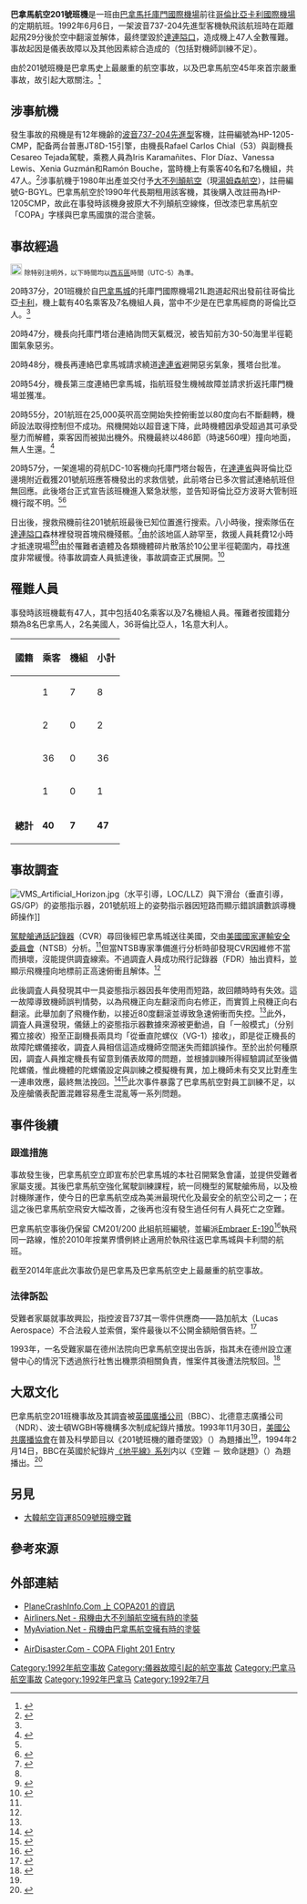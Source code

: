 {{Infobox Airliner accident
|name = 巴拿馬航空201號班機空難
|image = Boeing 737-204-Adv, COPA Panama AN0197475.jpg
|caption = 巴拿馬航空一架同型波音737-204客機
|Date = 1992年6月6日
|Type = 儀表故障造成機師空間迷失<br>錯誤操縱飛機而失控解体
|Aircraft Type= [[波音737|波音737-204 Adv]]
|Operator = [[巴拿馬航空|巴拿馬航空]]
|Tail_number = HP-1205CMP
|Origin = [[巴拿馬|巴拿馬]][[托庫門國際機場|托庫門國際機場]]
|Destination = [[哥倫比亞|哥倫比亞]][[卡利國際機場|卡利國際機場]]
|Outcome = Breakup
|Cause1 = Loss of control
|Cause2 = Avionics
|Site = [[巴拿馬|巴拿馬]][[達連省|達連省]]
|Coordinates = {{coord|7|58|59.09|N|77|56|0.16|W|type:event|display=inline,title}}
|Passengers = 40
|Crew = 7
|Survivors= 0
|Injuries= 0
|Fatalities = 47 （全數人員）
|Aircraft_type = [[Boeing_737#737-200|Boeing 737-204 Advanced]]<ref name="planespotters.net">{{cite web |url=http://www.planespotters.net/Production_List/Boeing/737/22059.html |title=HP-1205CMP COPA Boeing 737-204(A) - cn 22059 / ln 631 - Planespotters.net |accessdate=2008-09-06 |publisher=planespotters.net |deadurl=yes |archiveurl=https://web.archive.org/web/20080708203054/http://www.planespotters.net/Production_List/Boeing/737/22059.html |archivedate=2008年7月8日 }}</ref>
}}
'''巴拿馬航空201號班機'''是一班由[[巴拿馬|巴拿馬]][[托庫門國際機場|托庫門國際機場]]前往[[哥倫比亞|哥倫比亞]][[卡利國際機場|卡利國際機場]]的定期航班。1992年6月6日，一架波音737-204先進型客機執飛該航班時在距離起飛29分後於空中翻滚並解体，最终墜毀於[[達連隘口|達連隘口]]，造成機上47人全數罹難。事故起因是儀表故障以及其他因素綜合造成的（包括對機師訓練不足）。 

由於201號班機是巴拿馬史上最嚴重的航空事故，以及巴拿馬航空45年來首宗嚴重事故，故引起大眾關注。<ref name="The Internet Movie Database">{{cite web|url=http://www.imdb.com/title/tt0957980/|title=NOVA: The Mysterious Crash Of Flight 201|accessdate=2010-07-28|publisher=The Internet Movie Database|archive-date=2012-04-04|archive-url=https://web.archive.org/web/20120404072647/http://www.imdb.com/title/tt0957980/|dead-url=no}}</ref>

== 涉事航機 ==
發生事故的飛機是有12年機齡的[[波音737-200|波音737-204先進型]]客機，註冊編號為HP-1205-CMP，配备两台普惠JT8D-15引擎，由機長Rafael Carlos Chial（53）與副機長Cesareo Tejada駕駛，乘務人員為Iris Karamañites、Flor Díaz、Vanessa Lewis、Xenia Guzmán和Ramón Bouche，當時機上有乘客40名和7名機組，共47人。<ref name=flight201info>{{cite web |url=http://articles.latimes.com/1992-06-08/news/mn-121_1_copa-airlines |title=47 Killed in Crash of Panama Airliner |publisher=Los Angeles Times |date= |accessdate=2012-08-16 |archive-date=2014-08-12 |archive-url=https://web.archive.org/web/20140812204352/http://articles.latimes.com/1992-06-08/news/mn-121_1_copa-airlines |dead-url=no }}</ref>涉事航機于1980年出產並交付予[[大不列顛航空|大不列顛航空]]（現[[湯姆森航空|湯姆森航空]]），註冊編號G-BGYL。巴拿馬航空於1990年代長期租用該客機，其後購入改註冊為HP-1205CMP，故此在事發時該機身披原大不列顛航空線條，但改漆巴拿馬航空「COPA」字樣與巴拿馬國旗的混合塗裝。

== 事故經過 ==
<div class="notice metadata" id="spoiler">[[File:Nuvola_apps_important_yellow.svg|20px]] <small>除特别注明外，以下時間均以[[UTC-5|西五區]]時間（UTC-5）為準。</small></div>

20時37分，201班機於自[[巴拿馬城|巴拿馬城]]的托庫門國際機場21L跑道起飛出發前往哥倫比亞[[卡利|卡利]]，機上載有40名乘客及7名機組人員，當中不少是在巴拿馬經商的哥倫比亞人。<ref name="The Internet Movie Database"/>

20時47分，機長向托庫門塔台連絡詢問天氣概況，被告知前方30-50海里半徑範圍氣象惡劣。

20時48分，機長再連絡巴拿馬城請求繞道[[達連省|達連省]]避開惡劣氣象，獲塔台批准。

20時54分，機長第三度連絡巴拿馬城，指航班發生機械故障並請求折返托庫門機場並獲准。

20時55分，201航班在25,000英呎高空開始失控俯衝並以80度向右不斷翻轉，機師設法取得控制但不成功。飛機開始以超音速下降，此時機體因承受超過其可承受壓力而解體，乘客因而被拋出機外。飛機最終以486節（時速560哩）撞向地面，無人生還。<ref>{{cite news |title= Explosión en avion: fallecen 47 personas |author= El Tiempo |url= http://www.eltiempo.com/archivo/documento/MAM-133013 |date= June 11, 2012<!-- 5:12 AM--> |accessdate= June 11, 2012 <!-- 5:12 AM --> |archive-date= 2014-11-29 |archive-url= https://web.archive.org/web/20141129022917/http://www.eltiempo.com/archivo/documento/MAM-133013 |dead-url= no }}</ref>

20時57分，一架進場的荷航DC-10客機向托庫門塔台報告，在[[達連省|達連省]]與哥倫比亞邊境附近截獲201號航班應答機發出的求救信號，此前塔台已多次嘗試連絡航班但無回應。此後塔台正式宣告該班機進入緊急狀態，並告知哥倫比亞方波哥大管制班機行蹤不明。<ref name="The Internet Movie Database"/><ref>{{cite news|date=1992-06-09|title=Official: Ill-fated plane was caught in electrical storm|url=http://news.google.com/newspapers?nid=1309&dat=19920609&id=F7JUAAAAIBAJ&sjid=dJADAAAAIBAJ&pg=3784,3727972|newspaper=New Straits Times}}</ref>

日出後，搜救飛機前往201號航班最後已知位置進行搜索。八小時後，搜索隊伍在[[達連隘口|達連隘口]]森林裡發現首塊飛機殘骸。<ref name="Panama Plane Wreckage Found">{{cite news|date=1992-06-09|title=Panama Plane Wreckage Found|url=http://news.google.com/newspapers?nid=1370&dat=19920609&id=towmAAAAIBAJ&sjid=AQsEAAAAIBAJ&pg=6561,1445751|newspaper=Manila Standard|accessdate=2015-01-24|archive-date=2019-09-24|archive-url=https://web.archive.org/web/20190924161036/https://news.google.com/newspapers?nid=1370&dat=19920609&id=towmAAAAIBAJ&sjid=AQsEAAAAIBAJ&pg=6561,1445751|dead-url=no}}</ref>由於該地區人跡罕至，救援人員耗費12小時才抵達現場<ref name="The Internet Movie Database"/><ref>{{cite news|date=1992-06-09|title=Jungle hampers crash site efforts|url=http://news.google.com/newspapers?nid=861&dat=19920609&id=aPVHAAAAIBAJ&sjid=roAMAAAAIBAJ&pg=987,4425721|newspaper=The Victoria Advocate|accessdate=2015-01-24|archive-date=2019-09-24|archive-url=https://web.archive.org/web/20190924161037/https://news.google.com/newspapers?nid=861&dat=19920609&id=aPVHAAAAIBAJ&sjid=roAMAAAAIBAJ&pg=987,4425721|dead-url=no}}</ref>由於罹難者遺體及各類機體碎片散落於10公里半徑範圍内，尋找進度非常緩慢。待事故調查人員抵達後，事故調查正式展開。<ref>{{cite news|date=1992-06-08|title=47 are killed in crash of Panama jet|url=http://news.google.com/newspapers?nid=1314&dat=19920608&id=I7IyAAAAIBAJ&sjid=HfADAAAAIBAJ&pg=4085,5548517|newspaper=The Spokesman-Review|accessdate=2015-01-24|archive-date=2019-09-24|archive-url=https://web.archive.org/web/20190924161036/https://news.google.com/newspapers?nid=1314&dat=19920608&id=I7IyAAAAIBAJ&sjid=HfADAAAAIBAJ&pg=4085,5548517|dead-url=no}}</ref>

== 罹難人員 ==
事發時該班機載有47人，其中包括40名乘客以及7名機組人員。罹難者按國籍分類為8名巴拿馬人，2名美國人，36哥倫比亞人，1名意大利人。

{|class="sortable wikitable"
|-
!國籍||乘客||機組||小計
|-
|{{PAN}}||1||7||8
|-
|{{USA}}||2||0||2
|-
|{{COL}}||36||0||36
|-
|{{ITA}}||1||0||1
|-
|'''總計'''||'''40'''||'''7'''||'''47'''
|}

== 事故調査 ==
[[Image:VMS_Artificial_Horizon.jpg|thumb]]（水平引導，LOC/LLZ）與下滑台（垂直引導，GS/GP）的姿態指示器，201號航班上的姿勢指示器因短路而顯示錯誤讀數誤導機師操作]]

[[飛行紀錄儀|駕駛艙通話記錄器]]（CVR）尋回後經巴拿馬城送往美國，交由[[美國國家運輸安全委員會|美國國家運輸安全委員會]]（NTSB）分析。<ref name="The Internet Movie Database"/>但當NTSB專家準備進行分析時卻發現CVR因維修不當而損壞，沒能提供調査線索。不過調査人員成功飛行記錄器（FDR）抽出資料，並顯示飛機撞向地標前正高速俯衝且解体。<ref name="The Internet Movie Database"/>

此後調査人員發現其中一具姿態指示器因長年使用而短路，故回饋時時有失效。這一故障導致機師誤判情勢，以為飛機正向左翻滚而向右修正，而實質上飛機正向右翻滚。此舉加劇了飛機作動，以接近80度翻滚並導致急速俯衝而失控。<ref name="The Internet Movie Database"/>此外，調査人員還發現，儀錶上的姿態指示器數據來源被更動過，自「一般模式」（分别獨立接收）撥至正副機長兩具均「從垂直陀螺仪（VG-1）接收」，即是從正機長的故障陀螺儀接收，調査人員相信這造成機師空間迷失而錯誤操作。至於出於何種原因，調査人員推定機長有留意到儀表故障的問題，並根據訓練所得經驗調試至後備陀螺儀，惟此機體的陀螺儀設定與訓練之模擬機有異，加上機師未有交叉比對產生一連串效應，最終無法挽回。<ref name=flight201info2>{{cite web|url=http://www.pprune.org/tech-log/498311-1992-crash-copa-airlines-737-south-america-storm-encounter.html |title=1992 crash of Copa Airlines 737 in South America in storm encounter|publisher= |date= |accessdate=2012-08-16}}</ref><ref name=flight201info3>{{cite web |url=http://aviation-safety.net/database/record.php?id=19920606-0.html |title=ASN Aircraft Accident Boeing 737-204 HP-1205CMP Tucuti |publisher=Aviation Safety Network |date= |accessdate=2012-08-16 |archive-date=2016-03-04 |archive-url=https://web.archive.org/web/20160304105513/http://aviation-safety.net/database/record.php?id=19920606-0.html |dead-url=no }}</ref>此次事件暴露了巴拿馬航空對員工訓練不足，以及座艙儀表配置混雜容易產生混亂等一系列問題。

== 事件後續 ==
=== 跟進措施 ===
事故發生後，巴拿馬航空立即宣布於巴拿馬城的本社召開緊急會議，並提供受難者家屬支援。其後巴拿馬航空強化駕駛訓練課程，統一同機型的駕駛艙佈局，以及檢討機隊運作，使今日的巴拿馬航空成為美洲最現代化及最安全的航空公司之一；在這之後巴拿馬航空飛安大幅改善，之後再也沒有發生過任何有人員死亡之空難。

巴拿馬航空事後仍保留 CM201/200 此組航班編號，並編派[[Embraer-170系列|Embraer E-190]]<ref>{{Cite web |url=http://www.flightaware.com/live/flight/CMP201 |title=CMP201 在 flightaware.com |accessdate=2015-01-24 |archive-date=2015-01-28 |archive-url=https://web.archive.org/web/20150128114812/http://flightaware.com/live/flight/CMP201 |dead-url=no }}</ref>執飛同一路線，惟於2010年按業界慣例終止適用於執飛往返巴拿馬城與卡利間的航班。

截至2014年底此次事故仍是巴拿馬及巴拿馬航空史上最嚴重的航空事故。

=== 法律訴訟 ===
受難者家屬就事故興訟，指控波音737其一零件供應商——路加航太（Lucas Aerospace）不合法殺人並索償，案件最後以不公開金額賠償告終。<ref>{{Cite web |url=http://www.kmalawfirm.com/walker/ |title=KMA律師事務所 |accessdate=2015-01-24 |archive-date=2015-01-28 |archive-url=https://web.archive.org/web/20150128113742/http://www.kmalawfirm.com/walker/ |dead-url=no }}</ref>

1993年，一名受難家屬在德州法院向巴拿馬航空提出告訴，指其未在德州設立運營中心的情況下透過旅行社售出機票須相關負責，惟案件其後遭法院駁回。<ref>{{Cite web |url=http://www.leagle.com/decision/19941677851FSupp826_11547 |title=存档副本 |accessdate=2015-01-24 |archive-date=2015-01-28 |archive-url=https://web.archive.org/web/20150128114130/http://www.leagle.com/decision/19941677851FSupp826_11547 |dead-url=no }}</ref>

== 大眾文化 ==
巴拿馬航空201班機事故及其調査被[[英國廣播公司|英國廣播公司]]（BBC）、北德意志廣播公司（NDR）、波士頓WGBH等機構多次制成紀錄片播放。1993年11月30日，[[公共電視網|美國公共廣播協會]]在普及科學節目{{link-en|NOVA|NOVA (TV series)}}以《201號班機的離奇墜毀》（{{lang|en|''Mysterious Crash of Flight 201''}}）為題播出<ref name="The Internet Movie Database"/>，1994年2月14日，BBC在英國於紀錄片[[地平線_(英國紀錄片)|《地平線》系列]]内以《空難 － 致命謎題》（{{lang|en|''Air Crash - The Deadly Puzzle''}}）為題播出。<ref>{{Cite web |url=http://ftvdb.bfi.org.uk/sift/title/506127 |title=BFI Database |access-date=2015-01-24 |archive-url=https://web.archive.org/web/20110817151840/http://ftvdb.bfi.org.uk/sift/title/506127 |archive-date=2011-08-17 |dead-url=yes }}</ref>

== 另見 ==
{{Portal box|巴拿馬|航空|災害}}
* [[大韓航空貨運8509號班機空難|大韓航空貨運8509號班機空難]]

== 參考來源 ==
{{Reflist}}

== 外部連結 ==
* [http://www.planecrashinfo.com/1992/1992-27.htm PlaneCrashInfo.Com 上 COPA201 的資訊] {{Wayback|url=http://www.planecrashinfo.com/1992/1992-27.htm |date=20150924074130 }}
* [http://www.airliners.net/search/photo.search?regsearch=G-BGYL&distinct_entry=true Airliners.Net - 飛機由大不列顛航空擁有時的塗裝] {{Wayback|url=http://www.airliners.net/search/photo.search?regsearch=G-BGYL&distinct_entry=true |date=20120728083341 }}
* [https://web.archive.org/web/20140810210600/http://www.myaviation.net/search/photo_search.php?id=01346005=true MyAviation.Net - 飛機由巴拿馬航空擁有時的塗裝]
* {{ASN accident|id=19920606-0}}
* [https://web.archive.org/web/20070930033523/http://www.airdisaster.com/cgi-bin/view_details.cgi?date=06061992&reg=HP-1205&airline=COPA AirDisaster.Com - COPA Flight 201 Entry]

{{1992年航空事故}}
{{Mayday NavBox}}

[[Category:1992年航空事故|Category:1992年航空事故]]
[[Category:儀器故障引起的航空事故|Category:儀器故障引起的航空事故]]
[[Category:巴拿马航空事故|Category:巴拿马航空事故]]
[[Category:1992年巴拿马|Category:1992年巴拿马]]
[[Category:1992年7月|Category:1992年7月]]